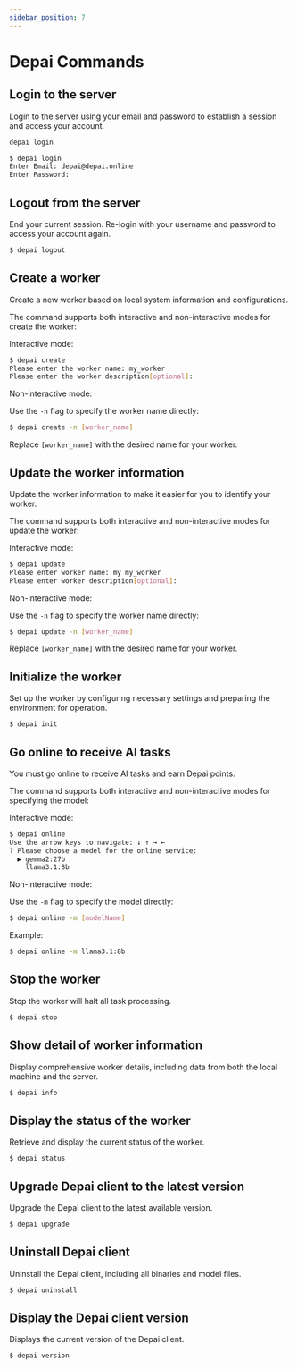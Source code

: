 ```yaml
---
sidebar_position: 7
---
```


# Depai Commands

## Login to the server

Login to the server using your email and password to establish a session and access your account.
```bash
depai login
```

```bash
$ depai login
Enter Email: depai@depai.online
Enter Password:
```

## Logout from the server

End your current session. Re-login with your username and password to access your account again.
```bash
$ depai logout
```

## Create a worker

Create a new worker based on local system information and configurations.

The command supports both interactive and non-interactive modes for create the worker:

Interactive mode:

```bash
$ depai create
Please enter the worker name: my_worker
Please enter the worker description[optional]:
```

Non-interactive mode:

Use the `-n` flag to specify the worker name directly:
```bash
$ depai create -n [worker_name]
```
Replace `[worker_name]` with the desired name for your worker.


## Update the worker information

Update the worker information to make it easier for you to identify your worker.

The command supports both interactive and non-interactive modes for update the worker:

Interactive mode:

```bash
$ depai update
Please enter worker name: my my_worker
Please enter worker description[optional]:
```

Non-interactive mode:

Use the `-n` flag to specify the worker name directly:
```bash
$ depai update -n [worker_name]
```
Replace `[worker_name]` with the desired name for your worker.

## Initialize the worker

Set up the worker by configuring necessary settings and preparing the environment for operation.
```bash
$ depai init
```

## Go online to receive AI tasks

You must go online to receive AI tasks and earn Depai points.

The command supports both interactive and non-interactive modes for specifying the model:

Interactive mode:

```bash
$ depai online
Use the arrow keys to navigate: ↓ ↑ → ←
? Please choose a model for the online service:
  ▶︎ gemma2:27b
    llama3.1:8b
```

Non-interactive mode:

Use the `-m` flag to specify the model directly:
```bash
$ depai online -m [modelName]
```
Example:
```bash
$ depai online -m llama3.1:8b
```

## Stop the worker

Stop the worker will halt all task processing.
```bash
$ depai stop
```

## Show detail of worker information

Display comprehensive worker details, including data from both the local machine and the server.
```bash
$ depai info
```

## Display the status of the worker

Retrieve and display the current status of the worker.
```bash
$ depai status
```
## Upgrade Depai client to the latest version

Upgrade the Depai client to the latest available version.
```bash
$ depai upgrade
```

## Uninstall Depai client

Uninstall the Depai client, including all binaries and model files.
```bash
$ depai uninstall
```

## Display the Depai client version

Displays the current version of the Depai client.
```bash
$ depai version
```






